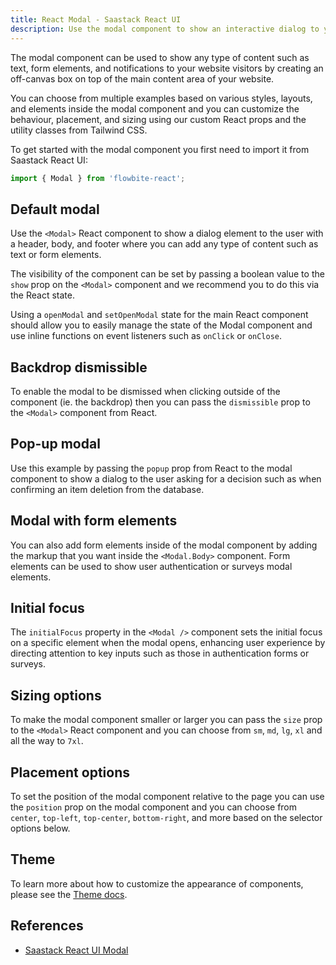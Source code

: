 ```yaml
---
title: React Modal - Saastack React UI
description: Use the modal component to show an interactive dialog to your website users that overlays the main content based on multiple sizes, layouts, and styles
---
```


The modal component can be used to show any type of content such as text, form elements, and notifications to your website visitors by creating an off-canvas box on top of the main content area of your website.

You can choose from multiple examples based on various styles, layouts, and elements inside the modal component and you can customize the behaviour, placement, and sizing using our custom React props and the utility classes from Tailwind CSS.

To get started with the modal component you first need to import it from Saastack React UI:

```jsx
import { Modal } from 'flowbite-react';
```

## Default modal

Use the `<Modal>` React component to show a dialog element to the user with a header, body, and footer where you can add any type of content such as text or form elements.

The visibility of the component can be set by passing a boolean value to the `show` prop on the `<Modal>` component and we recommend you to do this via the React state.

Using a `openModal` and `setOpenModal` state for the main React component should allow you to easily manage the state of the Modal component and use inline functions on event listeners such as `onClick` or `onClose`.

<Example name="modal.root" />

## Backdrop dismissible

To enable the modal to be dismissed when clicking outside of the component (ie. the backdrop) then you can pass the `dismissible` prop to the `<Modal>` component from React.

<Example name="modal.dismissible" />

## Pop-up modal

Use this example by passing the `popup` prop from React to the modal component to show a dialog to the user asking for a decision such as when confirming an item deletion from the database.

<Example name="modal.popup" />

## Modal with form elements

You can also add form elements inside of the modal component by adding the markup that you want inside the `<Modal.Body>` component. Form elements can be used to show user authentication or surveys modal elements.

<Example name="modal.withFormElements" />

## Initial focus

The `initialFocus` property in the `<Modal />` component sets the initial focus on a specific element when the modal opens, enhancing user experience by directing attention to key inputs such as those in authentication forms or surveys.

<Example name="modal.initialFocus" />

## Sizing options

To make the modal component smaller or larger you can pass the `size` prop to the `<Modal>` React component and you can choose from `sm`, `md`, `lg`, `xl` and all the way to `7xl`.

<Example name="modal.sizes" />

## Placement options

To set the position of the modal component relative to the page you can use the `position` prop on the modal component and you can choose from `center`, `top-left`, `top-center`, `bottom-right`, and more based on the selector options below.

<Example name="modal.position" />

## Theme

To learn more about how to customize the appearance of components, please see the [Theme docs](/docs/customize/theme).

<Theme name="modal" />

## References

- [Saastack React UI Modal](https://flowbite.com/docs/components/modal/)
